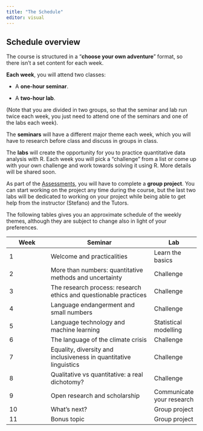 ```yaml
---
title: "The Schedule"
editor: visual
---
```


## Schedule overview

The course is structured in a "**choose your own adventure**" format, so there isn't a set content for each week.

**Each week**, you will attend two classes:

-   A **one-hour seminar**.

-   A **two-hour lab**.

(Note that you are divided in two groups, so that the seminar and lab run twice each week, you just need to attend one of the seminars and one of the labs each week).

The **seminars** will have a different major theme each week, which you will have to research before class and discuss in groups in class.

The **labs** will create the opportunity for you to practice quantitative data analysis with R. Each week you will pick a "challenge" from a list or come up with your own challenge and work towards solving it using R. More details will be shared soon.

As part of the [Assessments](assessments.qmd), you will have to complete a **group project**. You can start working on the project any time during the course, but the last two labs will be dedicated to working on your project while being able to get help from the instructor (Stefano) and the Tutors.

The following tables gives you an approximate schedule of the weekly themes, although they are subject to change also in light of your preferences.

| Week | Seminar                                                           | Lab                       |
|----------------|----------------------------------------|----------------|
| 1    | Welcome and practicalities                                        | Learn the basics          |
| 2    | More than numbers: quantitative methods and uncertainty           | Challenge                 |
| 3    | The research process: research ethics and questionable practices  | Challenge                 |
| 4    | Language endangerment and small numbers                           | Challenge                 |
| 5    | Language technology and machine learning                          | Statistical modelling     |
| 6    | The language of the climate crisis                                | Challenge                 |
| 7    | Equality, diversity and inclusiveness in quantitative linguistics | Challenge                 |
| 8    | Qualitative vs quantitative: a real dichotomy?                    | Challenge                 |
| 9    | Open research and scholarship                                     | Communicate your research |
| 10   | What's next?                                                      | Group project             |
| 11   | Bonus topic                                                       | Group project             |
